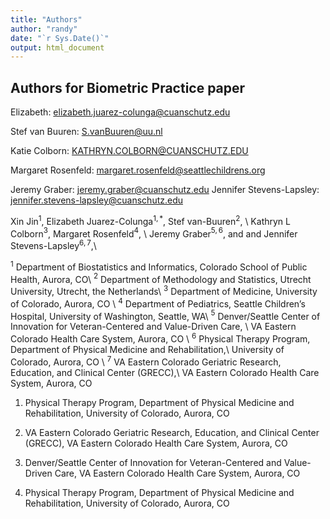 ```yaml
---
title: "Authors"
author: "randy"
date: "`r Sys.Date()`"
output: html_document
---
```


## Authors for Biometric Practice paper

Elizabeth: [elizabeth.juarez-colunga\@cuanschutz.edu](mailto:elizabeth.juarez-colunga@cuanschutz.edu)

Stef van Buuren: [S.vanBuuren\@uu.nl](mailto:S.vanBuuren@uu.nl)

Katie Colborn: [KATHRYN.COLBORN\@CUANSCHUTZ.EDU](KATHRYN.COLBORN@CUANSCHUTZ.EDU)

Margaret Rosenfeld: [margaret.rosenfeld\@seattlechildrens.org](mailto:margaret.rosenfeld@seattlechildrens.org)

Jeremy Graber: [jeremy.graber\@cuanschutz.edu](jeremy.graber@cuanschutz.edu)
Jennifer Stevens-Lapsley: [jennifer.stevens-lapsley\@cuanschutz.edu](jennifer.stevens-lapsley@cuanschutz.edu)

Xin Jin$^{1}$, 
Elizabeth Juarez-Colunga$^{1,*}$, 
Stef van-Buuren$^{2}$, \\
Kathryn L Colborn$^{3}$,
Margaret Rosenfeld$^{4}$, \\
Jeremy Graber$^{5,6}$, and
and Jennifer Stevens-Lapsley$^{6,7}$,\\

$^{1}$ Department of Biostatistics and Informatics, Colorado School of Public Health, Aurora, CO\\
$^{2}$ Department of Methodology and Statistics, Utrecht University, Utrecht, the Netherlands\\
$^{3}$ Department of Medicine, University of Colorado, Aurora, CO \\
$^{4}$ Department of Pediatrics, Seattle Children's Hospital, University of Washington, Seattle, WA\\
$^{5}$ Denver/Seattle Center of Innovation for Veteran-Centered and Value-Driven Care, \\ VA Eastern Colorado Health Care System, Aurora, CO \\
$^{6}$ Physical Therapy Program, Department of Physical Medicine and Rehabilitation,\\  University of Colorado, Aurora, CO \\
$^{7}$ VA Eastern Colorado Geriatric Research, Education, and Clinical Center (GRECC),\\ VA Eastern Colorado Health Care System, Aurora, CO

1. Physical Therapy Program, Department of Physical Medicine and Rehabilitation, University of Colorado, Aurora, CO
2. VA Eastern Colorado Geriatric Research, Education, and Clinical Center (GRECC), VA Eastern Colorado Health Care System, Aurora, CO

1. Denver/Seattle Center of Innovation for Veteran-Centered and Value-Driven Care, VA Eastern Colorado Health Care System, Aurora, CO
2. Physical Therapy Program, Department of Physical Medicine and Rehabilitation, University of Colorado, Aurora, CO


